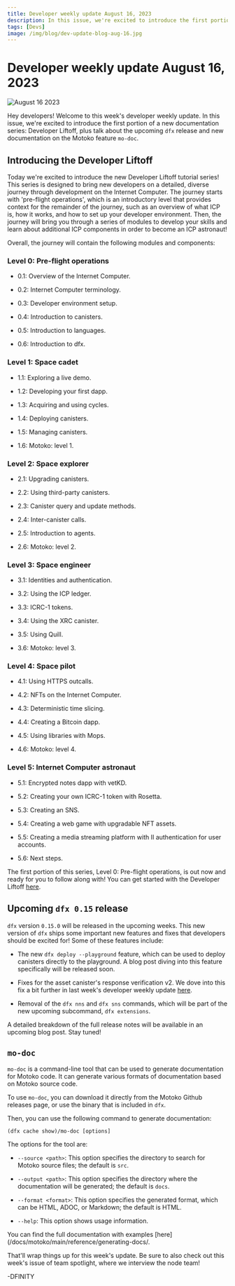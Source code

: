 ```yaml
---
title: Developer weekly update August 16, 2023
description: In this issue, we're excited to introduce the first portion of a new documentation series, Developer Liftoff, plus talk about the upcoming `dfx` release and new documentation on the Motoko feature `mo-doc`.
tags: [Devs]
image: /img/blog/dev-update-blog-aug-16.jpg
---
```


# Developer weekly update August 16, 2023

![August 16 2023](../../static/img/blog/dev-update-blog-aug-16.jpg)

Hey developers! Welcome to this week's developer weekly update. In this issue, we're excited to introduce the first portion of a new documentation series: Developer Liftoff, plus talk about the upcoming `dfx` release and new documentation on the Motoko feature `mo-doc`.

## Introducing the Developer Liftoff

Today we're excited to introduce the new Developer Liftoff tutorial series! This series is designed to bring new developers on a detailed, diverse journey through development on the Internet Computer. The journey starts with 'pre-flight operations', which is an introductory level that provides context for the remainder of the journey, such as an overview of what ICP is, how it works, and how to set up your developer environment. Then, the journey will bring you through a series of modules to develop your skills and learn about additional ICP components in order to become an ICP astronaut!

Overall, the journey will contain the following modules and components:

### Level 0: Pre-flight operations

- 0.1: Overview of the Internet Computer.

- 0.2: Internet Computer terminology.

- 0.3: Developer environment setup.

- 0.4: Introduction to canisters.

- 0.5: Introduction to languages.

- 0.6: Introduction to dfx.

### Level 1: Space cadet

- 1.1: Exploring a live demo.

- 1.2: Developing your first dapp.

- 1.3: Acquiring and using cycles.

- 1.4: Deploying canisters.

- 1.5: Managing canisters.

- 1.6: Motoko: level 1.

### Level 2: Space explorer

- 2.1: Upgrading canisters.

- 2.2: Using third-party canisters.

- 2.3: Canister query and update methods.

- 2.4: Inter-canister calls.

- 2.5: Introduction to agents.

- 2.6: Motoko: level 2.

### Level 3: Space engineer

- 3.1: Identities and authentication.

- 3.2: Using the ICP ledger.

- 3.3: ICRC-1 tokens.

- 3.4: Using the XRC canister.

- 3.5: Using Quill.

- 3.6: Motoko: level 3.

### Level 4: Space pilot

- 4.1: Using HTTPS outcalls.

- 4.2: NFTs on the Internet Computer.

- 4.3: Deterministic time slicing.

- 4.4: Creating a Bitcoin dapp.

- 4.5: Using libraries with Mops.

- 4.6: Motoko: level 4.

### Level 5: Internet Computer astronaut

- 5.1: Encrypted notes dapp with vetKD.

- 5.2: Creating your own ICRC-1 token with Rosetta.

- 5.3: Creating an SNS.

- 5.4: Creating a web game with upgradable NFT assets.

- 5.5: Creating a media streaming platform with II authentication for user accounts.

- 5.6: Next steps.

The first portion of this series, Level 0: Pre-flight operations, is out now and ready for you to follow along with! You can get started with the Developer Liftoff [here](https://internetcomputer.org/docs/tutorials/developer-liftoff/level-0/).

## Upcoming `dfx 0.15` release

`dfx` version `0.15.0` will be released in the upcoming weeks. This new version of `dfx` ships some important new features and fixes that developers should be excited for! Some of these features include:

- The new `dfx deploy --playground` feature, which can be used to deploy canisters directly to the playground. A blog post diving into this feature specifically will be released soon.

- Fixes for the asset canister's response verification v2. We dove into this fix a bit further in last week's developer weekly update [here](2023-08-09-update.mdx).

- Removal of the `dfx nns` and `dfx sns` commands, which will be part of the new upcoming subcommand, `dfx extensions`.

A detailed breakdown of the full release notes will be available in an upcoming blog post. Stay tuned!

## `mo-doc`

`mo-doc` is a command-line tool that can be used to generate documentation for Motoko code. It can generate various formats of documentation based on Motoko source code.

To use `mo-doc`, you can download it directly from the Motoko Github releases page, or use the binary that is included in `dfx`.

Then, you can use the following command to generate documentation:

```
(dfx cache show)/mo-doc [options]
```

The options for the tool are:

- `--source <path>`: This option specifies the directory to search for Motoko source files; the default is `src`.

- `--output <path>`: This option specifies the directory where the documentation will be generated; the default is `docs`.

- `--format <format>`: This option specifies the generated format, which can be HTML, ADOC, or Markdown; the default is HTML.

- `--help`: This option shows usage information.

You can find the full documentation with examples [here](/docs/motoko/main/reference/generating-docs/.

That'll wrap things up for this week's update. Be sure to also check out this week's issue of team spotlight, where we interview the node team!

-DFINITY
